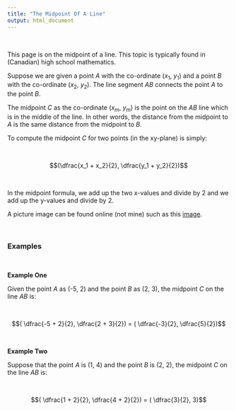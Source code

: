 ```yaml
---
title: "The Midpoint Of A Line"
output: html_document
---
```



&nbsp;

This page is on the midpoint of a line. This topic is typically found in (Canadian) high school mathematics.

Suppose we are given a point $A$ with the co-ordinate ($x_1$, $y_1$) and a point $B$ with the co-ordinate ($x_2$, $y_2$). The line segment $AB$ connects the point $A$ to the point $B$.

The midpoint $C$ as the co-ordinate ($x_m$, $y_m$) is the point on the $AB$ line which is in the middle of the line. In other words, the distance from the midpoint to $A$ is the same distance from the midpoint to $B$.

To compute the midpoint $C$ for two points (in the xy-plane) is simply:

&nbsp;

$$(\dfrac{x_1 + x_2}{2}, \dfrac{y_1 + y_2}{2})$$

&nbsp;

In the midpoint formula, we add up the two x-values and divide by 2 and we add up the y-values and divide by 2.

A picture image can be found online (not mine) such as this [image](https://images.tutorvista.com/cms/images/113/midpoint-formula.png).

&nbsp;

### Examples

&nbsp;

**Example One**

Given the point $A$ as (-5, 2) and the point $B$ as (2, 3), the midpoint $C$ on the line $AB$ is:

&nbsp;

$$( \dfrac{-5 + 2}{2}, \dfrac{2 + 3}{2}) = ( \dfrac{-3}{2}, \dfrac{5}{2})$$

&nbsp;

**Example Two**

Suppose that the point $A$ is (1, 4) and the point $B$ is (2, 2), the midpoint $C$ on the line $AB$ is:

&nbsp;

$$( \dfrac{1 + 2}{2}, \dfrac{4 + 2}{2}) = ( \dfrac{3}{2}, 3)$$

&nbsp;
